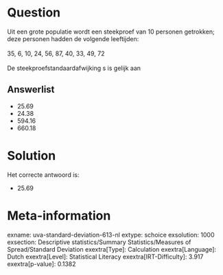 Question
========

Uit een grote populatie wordt een steekproef van 10 personen getrokken;
deze personen hadden de volgende leeftijden:\
\
35, 6, 10, 24, 56, 87, 40, 33, 49, 72\
\
De steekproefstandaardafwijking s is gelijk aan


Answerlist
----------

* 25.69
* 24.38
* 594.16
* 660.18

Solution
========

Het correcte antwoord is: 

* 25.69

Meta-information
================
exname: uva-standard-deviation-613-nl
extype: schoice
exsolution: 1000
exsection: Descriptive statistics/Summary Statistics/Measures of Spread/Standard Deviation
exextra[Type]: Calculation
exextra[Language]: Dutch
exextra[Level]: Statistical Literacy
exextra[IRT-Difficulty]: 3.917
exextra[p-value]: 0.1382
